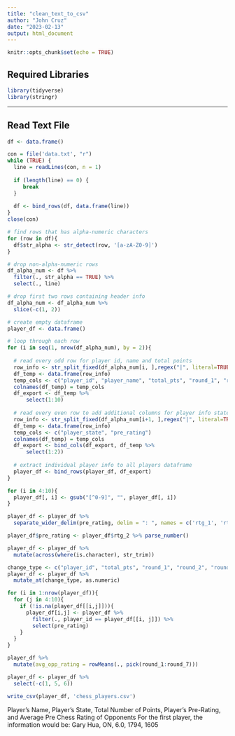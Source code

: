 ```yaml
---
title: "clean_text_to_csv"
author: "John Cruz"
date: "2023-02-13"
output: html_document
---
```


```r
knitr::opts_chunk$set(echo = TRUE)
```

## Required Libraries

```r
library(tidyverse)
library(stringr)
```

---

## Read Text File

```r

df <- data.frame()

con = file('data.txt', "r")
while (TRUE) {
  line = readLines(con, n = 1)
  
  if (length(line) == 0) {
     break
  }
  
  df <- bind_rows(df, data.frame(line))
}
close(con)

```



``` r

# find rows that has alpha-numeric characters
for (row in df){
  df$str_alpha <- str_detect(row, '[a-zA-Z0-9]')
}

# drop non-alpha-numeric rows
df_alpha_num <- df %>% 
  filter(., str_alpha == TRUE) %>%
  select(., line)

# drop first two rows containing header info
df_alpha_num <- df_alpha_num %>%
  slice(-c(1, 2))

```



``` r
# create empty dataframe
player_df <- data.frame()

# loop through each row 
for (i in seq(1, nrow(df_alpha_num), by = 2)){
  
  # read every odd row for player id, name and total points
  row_info <- str_split_fixed(df_alpha_num[i, ],regex("|", literal=TRUE),n=Inf)
  df_temp <- data.frame(row_info)
  temp_cols <- c("player_id", "player_name", "total_pts", "round_1", "round_2", "round_3", "round_4", "round_5", "round_6", "round_7")
  colnames(df_temp) = temp_cols
  df_export <- df_temp %>% 
      select(1:10)
  
  # read every even row to add additional columns for player info state and pre-rating
  row_info <- str_split_fixed(df_alpha_num[i+1, ],regex("|", literal=TRUE),n=Inf)
  df_temp <- data.frame(row_info)
  temp_cols <- c("player_state", "pre_rating")
  colnames(df_temp) = temp_cols
  df_export <- bind_cols(df_export, df_temp %>% 
      select(1:2))
  
  # extract individual player info to all players dataframe
  player_df <- bind_rows(player_df, df_export)
}
```

``` r
for (i in 4:10){
  player_df[, i] <- gsub("[^0-9]", "", player_df[, i])
}
```

``` r
player_df <- player_df %>% 
  separate_wider_delim(pre_rating, delim = ": ", names = c('rtg_1', 'rtg_2'))

player_df$pre_rating <- player_df$rtg_2 %>% parse_number()
```

``` r
player_df <- player_df %>% 
  mutate(across(where(is.character), str_trim))
```

``` r
change_type <- c("player_id", "total_pts", "round_1", "round_2", "round_3", "round_4", "round_5", "round_6", "round_7", "pre_rating")
player_df <- player_df %>% 
  mutate_at(change_type, as.numeric)
```

``` r
for (i in 1:nrow(player_df)){
  for (j in 4:10){
    if (!is.na(player_df[[i,j]])){
      player_df[i,j] <- player_df %>% 
        filter(., player_id == player_df[[i, j]]) %>% 
        select(pre_rating)
    }
  }
}
```

``` r
player_df %>% 
  mutate(avg_opp_rating = rowMeans(., pick(round_1:round_7)))

```



``` r
player_df <- player_df %>% 
  select(-c(1, 5, 6)) 

write_csv(player_df, 'chess_players.csv')
```

Player’s Name, Player’s State, Total Number of Points, Player’s Pre-Rating, and Average Pre Chess Rating of Opponents
For the first player, the information would be:
Gary Hua, ON, 6.0, 1794, 1605
